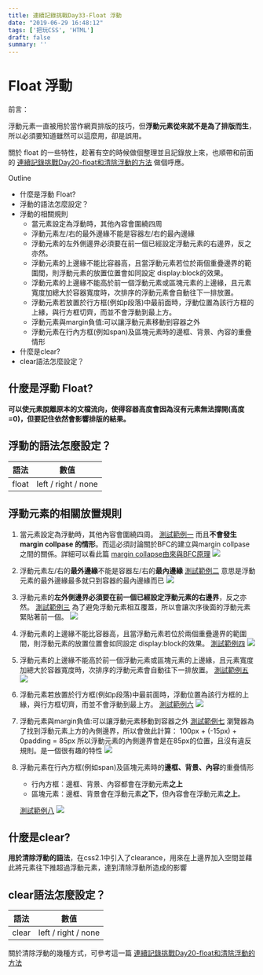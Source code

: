 ```yaml
---
title: 連續記錄挑戰Day33-Float 浮動
date: "2019-06-29 16:48:12"
tags: ['把玩CSS', 'HTML']
draft: false
summary: ''
---
```


# Float 浮動

前言：

浮動元素一直被用於當作網頁排版的技巧，但**浮動元素從來就不是為了排版而生**，所以必須要知道雖然可以這麼用，卻是誤用。


關於 float 的一些特性，趁著有空的時候做個整理並且記錄放上來，也順帶和前面的 [連續記錄挑戰Day20-float和清除浮動的方法](https://penghuachen.github.io/2019/06/16/%E9%80%A3%E7%BA%8C%E8%A8%98%E9%8C%84%E6%8C%91%E6%88%B0Day20-float%E5%92%8C%E6%B8%85%E9%99%A4%E6%B5%AE%E5%8B%95%E7%9A%84%E6%96%B9%E6%B3%95/) 做個呼應。

Outline

- 什麼是浮動 Float?
- 浮動的語法怎麼設定？
- 浮動的相關規則
    - 當元素設定為浮動時，其他內容會圍繞四周
    - 浮動元素左/右的最外邊緣不能是容器左/右的最內邊緣
    - 浮動元素的左外側邊界必須要在前一個已經設定浮動元素的右邊界，反之亦然。
    - 浮動元素的上邊緣不能比容器高，且當浮動元素若位於兩個重疊邊界的範圍間，則浮動元素的放置位置會如同設定 display:block的效果。
    - 浮動元素的上邊緣不能高於前一個浮動元素或區塊元素的上邊緣，且元素寬度加總大於容器寬度時，次排序的浮動元素會自動往下一排放置。
    - 浮動元素若放置於行方框(例如p段落)中最前面時，浮動位置為該行方框的上緣，與行方框切齊，而並不會浮動到最上方。
    - 浮動元素與margin負值:可以讓浮動元素移動到容器之外
    - 浮動元素在行內方框(例如span)及區塊元素時的邊框、背景、內容的重疊情形
- 什麼是clear?
- clear語法怎麼設定？

## 什麼是浮動 Float?

**可以使元素脫離原本的文檔流向，使得容器高度會因為沒有元素無法撐開(高度=0)，但要記住依然會影響排版的結果。**


## 浮動的語法怎麼設定？

|語法|數值|
|-|-|
|float|left / right / none |


## 浮動元素的相關放置規則

1. 當元素設定為浮動時，其他內容會圍繞四周。
[測試範例一](https://codepen.io/kids5346/pen/GbyzBr?editors=1100)
而且**不會發生 margin collpase 的情形**。而這必須討論關於BFC的建立與margin collpase之間的關係。詳細可以看此篇 [margin collapse由來與BFC原理](https://penghuachen.github.io/2019/06/02/%E9%80%A3%E7%BA%8C%E8%A8%98%E9%8C%84%E6%8C%91%E6%88%B0Day06-margin-collapse%E7%94%B1%E4%BE%86%E8%88%87BFC%E5%8E%9F%E7%90%86/)
![](https://i.imgur.com/s4WfTBR.png)

2. 浮動元素左/右的**最外邊緣**不能是容器左/右的**最內邊緣**
[測試範例二](https://codepen.io/kids5346/pen/GbyzBr?editors=1100)
意思是浮動元素的最外邊緣最多就只到容器的最內邊緣而已
    ![](https://i.imgur.com/MJEuVyZ.png)
    
3. 浮動元素的**左外側邊界必須要在前一個已經設定浮動元素的右邊界**，反之亦然。
[測試範例三](https://codepen.io/kids5346/pen/GbyzBr?editors=1100)
為了避免浮動元素相互覆蓋，所以會讓次序後面的浮動元素緊貼著前一個。
![](https://i.imgur.com/Ghvq8JR.png)

4. 浮動元素的上邊緣不能比容器高，且當浮動元素若位於兩個重疊邊界的範圍間，則浮動元素的放置位置會如同設定 display:block的效果。
    [測試範例四](https://codepen.io/kids5346/pen/GbyzBr?editors=1100)
![](https://i.imgur.com/Hnpxhh6.png)
   
5. 浮動元素的上邊緣不能高於前一個浮動元素或區塊元素的上邊緣，且元素寬度加總大於容器寬度時，次排序的浮動元素會自動往下一排放置。
    [測試範例五](https://codepen.io/kids5346/pen/GbyzBr?editors=1100)
![](https://i.imgur.com/ufhPWED.png)
   
6. 浮動元素若放置於行方框(例如p段落)中最前面時，浮動位置為該行方框的上緣，與行方框切齊，而並不會浮動到最上方。
    [測試範例六](https://codepen.io/kids5346/pen/GbyzBr?editors=1100)
![](https://i.imgur.com/x3u7rgR.png)
   
7. 浮動元素與margin負值:可以讓浮動元素移動到容器之外
    [測試範例七](https://codepen.io/kids5346/pen/GbyzBr?editors=1100)
    瀏覽器為了找到浮動元素上方的內側邊界，所以會做此計算： 100px + (-15px) + 0padding = 85px
    所以浮動元素的內側邊界會是在85px的位置，且沒有違反規則。是一個很有趣的特性
![](https://i.imgur.com/hDiopOh.png)

8. 浮動元素在行內方框(例如span)及區塊元素時的**邊框、背景、內容**的重疊情形
    - 行內方框：邊框、背景、內容都會在浮動元素**之上**
    - 區塊元素：邊框、背景會在浮動元素**之下**，但內容會在浮動元素**之上**。

    [測試範例八](https://codepen.io/kids5346/pen/GbyzBr?editors=1100)
  ![](https://i.imgur.com/fKjRMBs.png)
  
    
## 什麼是clear?

**用於清除浮動的語法**，在css2.1中引入了clearance，用來在上邊界加入空間並藉此將元素往下推超過浮動元素，達到清除浮動所造成的影響

## clear語法怎麼設定？

|語法|數值|
|-|-|
|clear|left / right / none |

關於清除浮動的幾種方式，可參考這一篇 [連續記錄挑戰Day20-float和清除浮動的方法](https://penghuachen.github.io/2019/06/16/%E9%80%A3%E7%BA%8C%E8%A8%98%E9%8C%84%E6%8C%91%E6%88%B0Day20-float%E5%92%8C%E6%B8%85%E9%99%A4%E6%B5%AE%E5%8B%95%E7%9A%84%E6%96%B9%E6%B3%95/)

  